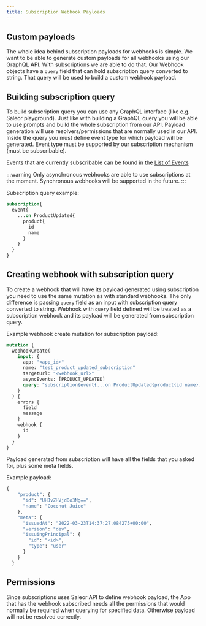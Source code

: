 ```yaml
---
title: Subscription Webhook Payloads
---
```


## Custom payloads

The whole idea behind subscription payloads for webhooks is simple. We want to be able to generate custom payloads for all webhooks using our GraphQL API. With subscriptions we are able to do that.
Our Webhook objects have a `query` field that can hold subscription query converted to string. That query will be used to build a custom webhook payload.

## Building subscription query

To build subscription query you can use any GraphQL interface (like e.g. Saleor playground). Just like with
building a GraphQL query you will be able to use prompts and build the whole subscription from our API. Payload generation will use resolvers/permissions that are normally used in our API.
Inside the query you must define event type for which payload will be generated. Event type must be supported by our subscription mechanism (must be subscribable).

Events that are currently subscribable can be found in the [List of Events](developer/api-reference/unions/event.mdx)

:::warning
Only asynchronous webhooks are able to use subscriptions at the moment. Synchronous webhooks will be supported in the future.
:::

Subscription query example:

```graphql
subscription{
  event{
    ...on ProductUpdated{
      product{
        id
        name
      }
    }
  }
}
```



## Creating webhook with subscription query

To create a webhook that will have its payload generated using subscription you need to use the same mutation as with standard webhooks. The only difference is passing `query` field as an input with subscription query converted to string.
Webhook with `query` field defined will be treated as a subscription webhook and its payload will be generated from subscription query.

Example webhook create mutation for subscription payload:

```graphql
mutation {
  webhookCreate(
    input: {
      app: "<app_id>"
      name: "test_product_updated_subscription"
      targetUrl: "<webhook_url>"
      asyncEvents: [PRODUCT_UPDATED]
      query: "subscription{event{...on ProductUpdated{product{id name}}}}"
    }
  ) {
    errors {
      field
      message
    }
    webhook {
      id
    }
  }
}
```


Payload generated from subscription will have all the fields that you asked for, plus some meta fields.

Example payload:

```graphql
{
    "product": {
      "id": "UHJvZHVjdDo3Ng==",
      "name": "Coconut Juice"
    },
    "meta": {
      "issuedAt": "2022-03-23T14:37:27.084275+00:00",
      "version": "dev",
      "issuingPrincipal": {
        "id": "<id>",
        "type": "user"
      }
    }
  }
```

## Permissions

Since subscriptions uses Saleor API to define webhook payload, the App that has the webhook subscribed needs all the permissions that would normally be required when querying for specified data. Otherwise payload will not be resolved correctly.
